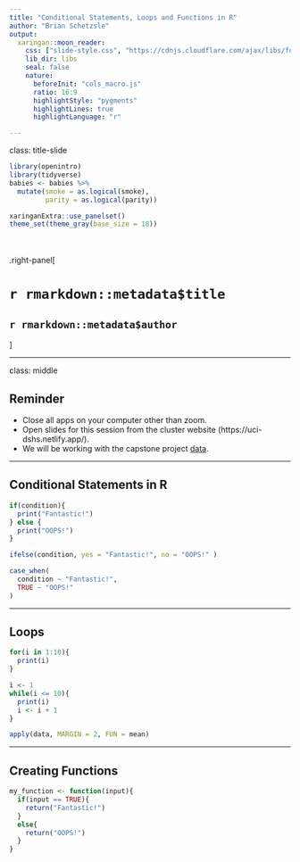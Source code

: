 ```yaml
---
title: "Conditional Statements, Loops and Functions in R"
author: "Brian Schetzsle"
output: 
  xaringan::moon_reader:
    css: ["slide-style.css", "https://cdnjs.cloudflare.com/ajax/libs/font-awesome/5.15.3/css/all.min.css"]
    lib_dir: libs
    seal: false
    nature:
      beforeInit: "cols_macro.js"
      ratio: 16:9
      highlightStyle: "pygments"
      highlightLines: true
      highlightLanguage: "r"

---
```


class: title-slide

```r
library(openintro)
library(tidyverse)
babies <- babies %>% 
  mutate(smoke = as.logical(smoke),
         parity = as.logical(parity))

xaringanExtra::use_panelset()
theme_set(theme_gray(base_size = 18))
```

<br>
<br>
.right-panel[ 
<br>

# `r rmarkdown::metadata$title`
## `r rmarkdown::metadata$author`

]

---

class: middle

## Reminder

- Close all apps on your computer other than zoom.  
- Open slides for this session from the cluster website (https://uci-dshs.netlify.app/). 
- We will be working with the capstone project [data](https://github.com/COSMOS-DataScience/slides/blob/main/data/alzheimer_data.csv).

---

## Conditional Statements in R

```r
if(condition){
  print("Fantastic!")
} else {
  print("OOPS!")
}
```

```r
ifelse(condition, yes = "Fantastic!", no = "OOPS!" )
```

```r
case_when(
  condition ~ "Fantastic!",
  TRUE ~ "OOPS!"
)
```

---

## Loops

```r
for(i in 1:10){
  print(i)
}
```

```r
i <- 1
while(i <= 10){
  print(i)
  i <- i + 1
}
```

```r
apply(data, MARGIN = 2, FUN = mean)
```

---

## Creating Functions

```r
my_function <- function(input){
  if(input == TRUE){
    return("Fantastic!")
  }
  else{
    return("OOPS!")
  }
}
```

